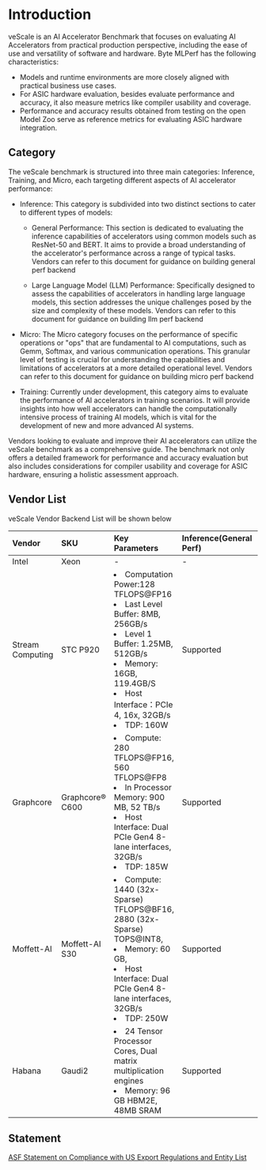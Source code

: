 # Introduction

veScale is an AI Accelerator Benchmark that focuses on evaluating AI Accelerators from practical production perspective, including the ease of use and versatility of software and hardware. Byte MLPerf has the following characteristics:
- Models and runtime environments are more closely aligned with practical business use cases.
- For ASIC hardware evaluation, besides evaluate performance and accuracy, it also measure metrics like compiler usability and coverage.
- Performance and accuracy results obtained from testing on the open Model Zoo serve as reference metrics for evaluating ASIC hardware integration.


## Category
The veScale benchmark is structured into three main categories: Inference, Training, and Micro, each targeting different aspects of AI accelerator performance:

- Inference: This category is subdivided into two distinct sections to cater to different types of models:

  - General Performance: This section is dedicated to evaluating the inference capabilities of accelerators using common models such as ResNet-50 and BERT. It aims to provide a broad understanding of the accelerator's performance across a range of typical tasks. Vendors can refer to this document for guidance on building general perf backend

  - Large Language Model (LLM) Performance: Specifically designed to assess the capabilities of accelerators in handling large language models, this section addresses the unique challenges posed by the size and complexity of these models. Vendors can refer to this document for guidance on building llm perf backend

- Micro: The Micro category focuses on the performance of specific operations or "ops" that are fundamental to AI computations, such as Gemm, Softmax, and various communication operations. This granular level of testing is crucial for understanding the capabilities and limitations of accelerators at a more detailed operational level. Vendors can refer to this document for guidance on building micro perf backend

- Training: Currently under development, this category aims to evaluate the performance of AI accelerators in training scenarios. It will provide insights into how well accelerators can handle the computationally intensive process of training AI models, which is vital for the development of new and more advanced AI systems.

Vendors looking to evaluate and improve their AI accelerators can utilize the veScale benchmark as a comprehensive guide. The benchmark not only offers a detailed framework for performance and accuracy evaluation but also includes considerations for compiler usability and coverage for ASIC hardware, ensuring a holistic assessment approach.

## Vendor List
veScale Vendor Backend List will be shown below

| Vendor | SKU | Key Parameters | Inference(General Perf) | Inference(LLM Perf) |
| :---- | :----| :---- | :---- | :---- |
| Intel | Xeon | - | - | - |
| Stream Computing | STC P920 | <li>Computation Power:128 TFLOPS@FP16</li> <li> Last Level Buffer: 8MB, 256GB/s</li> <li>Level 1 Buffer: 1.25MB, 512GB/s </li>  <li> Memory: 16GB, 119.4GB/S </li><li> Host Interface：PCIe 4, 16x, 32GB/s </li> <li> TDP: 160W </li>| Supported| - |
| Graphcore | Graphcore® C600 | <li>Compute: 280 TFLOPS@FP16, 560 TFLOPS@FP8</li> <li> In Processor Memory: 900 MB, 52 TB/s </li><li> Host Interface: Dual PCIe Gen4 8-lane interfaces, 32GB/s </li><li> TDP: 185W  </li>| Supported| - |
| Moffett-AI | Moffett-AI S30 | <li>Compute: 1440 (32x-Sparse) TFLOPS@BF16, 2880 (32x-Sparse) TOPS@INT8,</li> <li> Memory: 60 GB, </li> <li> Host Interface: Dual PCIe Gen4 8-lane interfaces, 32GB/s </li><li> TDP: 250W </li> | Supported| - |
| Habana | Gaudi2 | <li>24 Tensor Processor Cores, Dual matrix multiplication engines</li> <li> Memory: 96 GB HBM2E, 48MB SRAM </li> | Supported | - |

## Statement
[ASF Statement on Compliance with US Export Regulations and Entity List](https://news.apache.org/foundation/entry/statement-by-the-apache-software)
